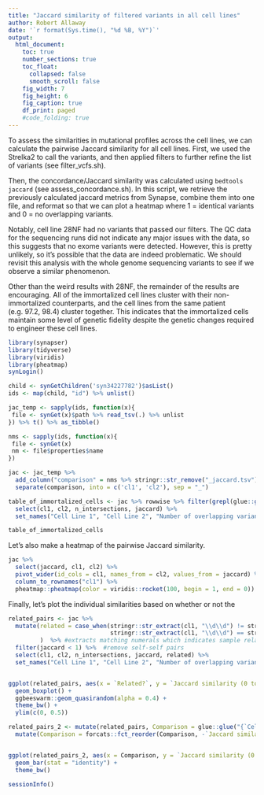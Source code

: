 ```yaml
---
title: "Jaccard similarity of filtered variants in all cell lines"
author: Robert Allaway
date: '`r format(Sys.time(), "%d %B, %Y")`'
output: 
  html_document:
    toc: true
    number_sections: true
    toc_float:
      collapsed: false
      smooth_scroll: false
    fig_width: 7
    fig_height: 6
    fig_caption: true
    df_print: paged 
    #code_folding: true 
---
```


To assess the similarities in mutational profiles across the cell lines, we can calculate the pairwise Jaccard similarity for all cell lines. First, we used the Strelka2 to call the variants, and then applied filters to further refine the list of variants (see filter_vcfs.sh). 

Then, the concordance/Jaccard similarity was calculated using `bedtools jaccard` (see assess_concordance.sh). 
In this script, we retrieve the previously calculated jaccard metrics from Synapse, combine them into one file, and reformat so that we can plot a heatmap where 1 = identical variants and 0 = no overlapping variants. 

Notably, cell line 28NF had no variants that passed our filters. The QC data for the sequencing runs did not indicate any major issues with the data, so this suggests that no exome variants were detected. However, this is pretty unlikely, so it's possible that the data are indeed problematic. We should revisit this analysis with the whole genome sequencing variants to see if we observe a similar phenomenon.

Other than the weird results with 28NF, the remainder of the results are encouraging. All of the immortalized cell lines cluster with their non-immortalized counterparts, and the cell lines from the same patient (e.g. 97.2, 98.4) cluster together. This indicates that the immortalized cells maintain some level of genetic fidelity despite the genetic changes required to engineer these cell lines. 

```r
library(synapser)
library(tidyverse)
library(viridis)
library(pheatmap)
synLogin()

child <- synGetChildren('syn34227782')$asList()
ids <- map(child, "id") %>% unlist()

jac_temp <- sapply(ids, function(x){
 file <- synGet(x)$path %>% read_tsv(.) %>% unlist
}) %>% t() %>% as_tibble()

nms <- sapply(ids, function(x){
 file <- synGet(x)
 nm <- file$properties$name
}) 

jac <- jac_temp %>% 
  add_column("comparison" = nms %>% stringr::str_remove("_jaccard.tsv")) %>% 
  separate(comparison, into = c('cl1', 'cl2'), sep = "_")  

table_of_immortalized_cells <- jac %>% rowwise %>% filter(grepl(glue::glue("i{cl1}"), cl2)) %>% 
  select(cl1, cl2, n_intersections, jaccard) %>% 
  set_names("Cell Line 1", "Cell Line 2", "Number of overlapping variants", "Jaccard similarity (0 to 1)")

table_of_immortalized_cells

```

Let's also make a heatmap of the pairwise Jaccard similarity. 

```r
jac %>% 
  select(jaccard, cl1, cl2) %>% 
  pivot_wider(id_cols = cl1, names_from = cl2, values_from = jaccard) %>% 
  column_to_rownames("cl1") %>% 
  pheatmap::pheatmap(color = viridis::rocket(100, begin = 1, end = 0))


```

Finally, let's plot the individual similarities based on whether or not the 

```r
related_pairs <- jac %>% 
  mutate(related = case_when(stringr::str_extract(cl1, "\\d\\d") != stringr::str_extract(cl2, "\\d\\d") ~ FALSE,
                             stringr::str_extract(cl1, "\\d\\d") == stringr::str_extract(cl2, "\\d\\d") ~ TRUE)
         )  %>% #extracts matching numerals which indicates sample relatedness (e.g. 28cNF is from same patient as i28cNF, etc) and determines if they match, whether or not the samples are related
  filter(jaccard < 1) %>%  #remove self-self pairs
  select(cl1, cl2, n_intersections, jaccard, related) %>% 
  set_names("Cell Line 1", "Cell Line 2", "Number of overlapping variants", "Jaccard similarity (0 to 1)", "Related?")


ggplot(related_pairs, aes(x = `Related?`, y = `Jaccard similarity (0 to 1)`)) +
  geom_boxplot() +
  ggbeeswarm::geom_quasirandom(alpha = 0.4) +
  theme_bw() + 
  ylim(c(0, 0.5))

related_pairs_2 <- mutate(related_pairs, Comparison = glue::glue("{`Cell Line 1`}_{`Cell Line 2`}")) %>% 
  mutate(Comparison = forcats::fct_reorder(Comparison, -`Jaccard similarity (0 to 1)`))


ggplot(related_pairs_2, aes(x = Comparison, y = `Jaccard similarity (0 to 1)`, fill =  `Related?`)) +
  geom_bar(stat = "identity") +
  theme_bw()

```

```r
sessionInfo()
```

